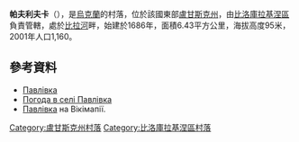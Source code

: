 {{coord|49|36|25|N|38|42|39|E|scale:100000|display=title}}

'''帕夫利夫卡'''（{{lang-uk|Павлівка}}），是[[烏克蘭|烏克蘭]]的村落，位於該國東部[[盧甘斯克州|盧甘斯克州]]，由[[比洛庫拉基涅區|比洛庫拉基涅區]]負責管轄，處於[[比拉河_(艾達爾河右支流)|比拉河]]畔，始建於1686年，面積6.43平方公里，海拔高度95米，2001年人口1,160。

==參考資料==
* [https://web.archive.org/web/20150924030317/http://w1.c1.rada.gov.ua/pls/z7502/A005?rdat1=01.01.2011&rf7571=17960 Павлівка]
* [http://weather.in.ua/ua/lyganskaja/19422 Погода в селі Павлівка] {{Wayback|url=http://weather.in.ua/ua/lyganskaja/19422 |date=20150928161955 }}
* [http://wikimapia.org/19297247/uk/Павлівка Павлівка] {{Wayback|url=http://wikimapia.org/19297247/uk/%D0%9F%D0%B0%D0%B2%D0%BB%D1%96%D0%B2%D0%BA%D0%B0 |date=20161005065149 }} на Вікімапії.

{{DEFAULTSORT:Павлівка}}
[[Category:盧甘斯克州村落|Category:盧甘斯克州村落]]
[[Category:比洛庫拉基涅區村落|Category:比洛庫拉基涅區村落]]


{{Luhansk-geo-stub}}